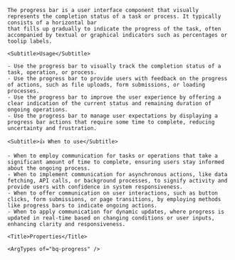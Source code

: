 
<div className="bq-doc__wrapper" data-theme="light">
  <div className="bq-doc__container">
    <Title>Progress</Title>

    The progress bar is a user interface component that visually represents the completion status of a task or process. It typically consists of a horizontal bar
    that fills up gradually to indicate the progress of the task, often accompanied by textual or graphical indicators such as percentages or toolip labels.

    <Subtitle>Usage</Subtitle>

    - Use the progress bar to visually track the completion status of a task, operation, or process.
    - Use the progress bar to provide users with feedback on the progress of actions, such as file uploads, form submissions, or loading processes.
    - Use the progress bar to improve the user experience by offering a clear indication of the current status and remaining duration of ongoing operations.
    - Use the progress bar to manage user expectations by displaying a progress bar actions that require some time to complete, reducing uncertainty and frustration.

    <Subtitle>👍 When to use</Subtitle>

    - When to employ communication for tasks or operations that take a significant amount of time to complete, ensuring users stay informed about the ongoing process.
    - When to implement communication for asynchronous actions, like data fetching, API calls, or background processes, to signify activity and provide users with confidence in system responsiveness.
    - When to offer communication on user interactions, such as button clicks, form submissions, or page transitions, by employing methods like progress bars to indicate ongoing actions.
    - When to apply communication for dynamic updates, where progress is updated in real-time based on changing conditions or user inputs, enhancing clarity and responsiveness.

    <Title>Properties</Title>

    <ArgTypes of="bq-progress" />
  </div>
</div>
